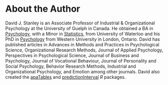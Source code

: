 # About the Author {-}

David J. Stanley is an Associate Professor of Industrial & Organizational Psychology at the University of Guelph in Canada. He obtained a BA in [Psychology](https://uwaterloo.ca/psychology/), with a Minor in [Statistics](https://uwaterloo.ca/math/), from University of Waterloo and his PhD in [Psychology](https://psychology.uwo.ca) from Western University in London, Ontario. David has published articles in Advances in Methods and Practices in Psychological Science, Organizational Research Methods, Journal of Applied Psychology, Perspectives in Psychological Science, Journal of Business and Psychology, Journal of Vocational Behaviour, Journal of Personality and Social Psychology, Behavior Research Methods, Industrial and Organizational Psychology, and Emotion among other journals. David also created the [apaTables](https://CRAN.R-project.org/package=apaTables) and [predictionInterval](https://cran.r-project.org/package=predictionInterval) *R* packages.  
